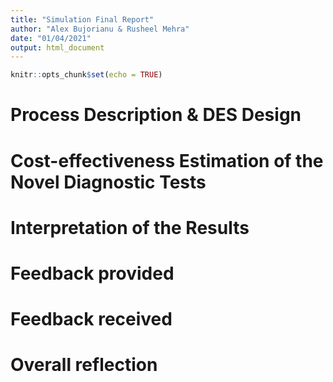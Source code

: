 ```yaml
---
title: "Simulation Final Report"
author: "Alex Bujorianu & Rusheel Mehra"
date: "01/04/2021"
output: html_document
---
```


```r
knitr::opts_chunk$set(echo = TRUE)
```

# Process Description & DES Design

# Cost-effectiveness Estimation of the Novel Diagnostic Tests

# Interpretation of the Results

# Feedback provided

# Feedback received

# Overall reflection
